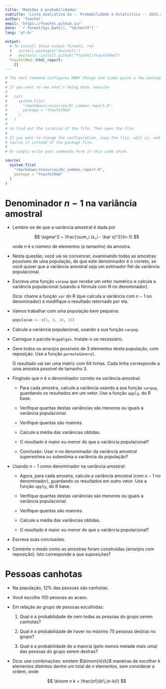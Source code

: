 ```yaml
---
title: 'Medidas e probabilidades'
subtitle: 'Lista avaliativa 2a -- Probabilidade e Estatística -- 2023.2'
author: 'fnaufel'
email: 'https://fnaufel.github.io/'
date: '`r format(Sys.Date(), "%d/%m/%Y")`'
lang: 'pt-br'

output: 
  # To install these output formats, run
  #   install.packages("devtools")
  #   devtools::install_github("fnaufel/fnaufelRmd")
  fnaufelRmd::html_report:
    []
---
```


```r
# The next command configures MANY things and loads quite a few packages.
# 
# If you want to see what's being done, execute 
# 
#   cat(
#     system.file(
#       "rmarkdown/resources/R/_common_report.R", 
#       package = "fnaufelRmd"
#     )
#   )
# 
# to find out the location of the file. Then open the file.
# 
# If you want to change the configuration, copy the file, edit it, and
# source it instead of the package file. 
# 
# Or simply write your commands here in this code chunk.

source(
  system.file(
    "rmarkdown/resources/R/_common_report.R",
    package = "fnaufelRmd"
  )
)
```

# Denominador $n - 1$ na variância amostral

* Lembre-se de que a [variância amostral]{.hl} é dada por

  $$
  \sigma^2 = \frac{\sum_i (x_i - \bar x)^2}{n-1}
  $$

  onde $n$ é o número de elementos (o tamanho) da amostra.
  
* Nesta questão, você vai se convencer, [examinando todas as amostras possíveis]{.hl} de uma população, de que este denominador é o correto, se você quiser que a variância amostral seja um estimador fiel da variância populacional.

* [Escreva uma função `varpop`]{.hl} que recebe um vetor numérico e calcula a variância [populacional]{.hl} (usando a fórmula com $N$ no denominador). 

  Dica: chame a função `var` do R (que calcula a variância com $n-1$ no denominador) e modifique o resultado retornado por ela.
  
* Vamos trabalhar com uma população bem pequena:

    ```r
    populacao <- c(1, 4, 10, 15)
    ```

* [Calcule a variância populacional]{.hl}, usando a sua função `varpop`.

* [Carregue o pacote `RcppAlgos`]{.hl}. Instale-o se necessário.

* [Gere todos os arranjos]{.hl} possíveis de $3$ elementos desta população, [com reposição]{.hl}. Use a função `permuteGeneral`. 

  O resultado vai ser uma matriz com $64$ linhas. Cada linha corresponde a uma amostra possível de tamanho $3$. 
  
* Fingindo que $n$ é o denominador correto na variância amostral:

  * Para cada amostra, [calcule a variância usando a sua função `varpop`]{.hl}, guardando os resultados em um vetor. Use a função `apply`, do R base.

  * [Verifique quantas]{.hl} destas variâncias são [menores ou iguais]{.hl} à variância [populacional]{.hl}.
  
  * [Verifique quantas]{.hl} são [maiores]{.hl}.

  * [Calcule a média das variâncias obtidas]{.hl}. 
  
  * [O resultado é maior ou menor]{.hl} do que a variância [populacional]{.hl}? 
  
  * [Conclusão:]{.hl} Usar $n$ no denominador da variância amostral [superestima ou subestima]{.hl} a variância da população?

* Usando $n-1$ como denominador na variância amostral:

  * Agora, para cada amostra, [calcule a variância amostral]{.hl} (com $n-1$ no denominador), guardando os resultados em outro vetor. Use a função `apply`, do R base.

  * [Verifique quantas]{.hl} destas variâncias são [menores ou iguais]{.hl} à variância [populacional]{.hl}.
  
  * [Verifique quantas]{.hl} são [maiores]{.hl}.

  * [Calcule a média das variâncias obtidas]{.hl}. 
  
  * [O resultado é maior ou menor]{.hl} do que a variância [populacional]{.hl}? 

* [Escreva suas conclusões]{.hl}.

* [Comente]{.hl} o modo como as amostras foram construídas (arranjos com reposição). [Isto corresponde a que suposições?]{.hl}


# Pessoas canhotas

* Na população, [$12\%$ das pessoas são canhotas]{.hl}.

* Você escolhe [$100$ pessoas ao acaso]{.hl}.

* Em relação ao grupo de pessoas escolhidas:

  1. Qual é a probabilidade de [nem todas as pessoas do grupo serem canhotas]{.hl}?
  
  1. Qual é a probabilidade de [haver no máximo $75$ pessoas destras no grupo]{.hl}?
  
  1. Qual é a probabilidade de [a maioria (pelo menos metade mais uma) das pessoas do grupo serem destras]{.hl}?

* Dica: use combinações: existem $\binom{n}{k}$ maneiras de escolher $k$ elementos distintos dentre um total de $n$ elementos, sem considerar a ordem, onde

  $$
  \binom n k = \frac{n!}{k!\,(n-k)!}
  $$

<div style='height: 100px'></div>

